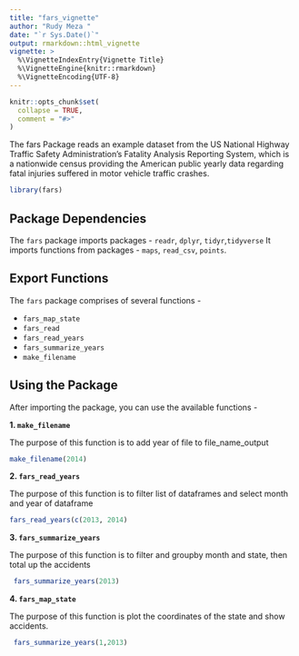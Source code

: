 ```yaml
---
title: "fars_vignette"
author: "Rudy Meza "
date: "`r Sys.Date()`"
output: rmarkdown::html_vignette
vignette: >
  %\VignetteIndexEntry{Vignette Title}
  %\VignetteEngine{knitr::rmarkdown}
  %\VignetteEncoding{UTF-8}
---
```


```r
knitr::opts_chunk$set(
  collapse = TRUE,
  comment = "#>"
)
```

The fars Package reads an example dataset from the  US National Highway Traffic Safety Administration's Fatality Analysis Reporting System, which is a nationwide census providing the American public yearly data regarding fatal injuries suffered in motor vehicle traffic crashes.


```r
library(fars)
```

## Package Dependencies

The `fars` package imports packages - `readr`, `dplyr`, `tidyr`,`tidyverse`
It imports functions from packages - `maps`, `read_csv`, `points`.

## Export Functions

The `fars` package comprises of several functions -

- `fars_map_state`
- `fars_read`
- `fars_read_years`
- `fars_summarize_years`
- `make_filename`


## Using the Package

After importing the package, you can use the available functions -

**1. `make_filename` **

The purpose of this function is to add year of file to file_name_output


```r
make_filename(2014)
```

**2. `fars_read_years` **

The purpose of this function is to filter list of dataframes and select month and year of dataframe

```r
fars_read_years(c(2013, 2014)
```

**3. `fars_summarize_years` **

The purpose of this function is to filter and groupby month and state, then total up the accidents

```r
 fars_summarize_years(2013)
```


**4. `fars_map_state` **

The purpose of this function is plot the coordinates of the state and show accidents.

```r
 fars_summarize_years(1,2013)
```
